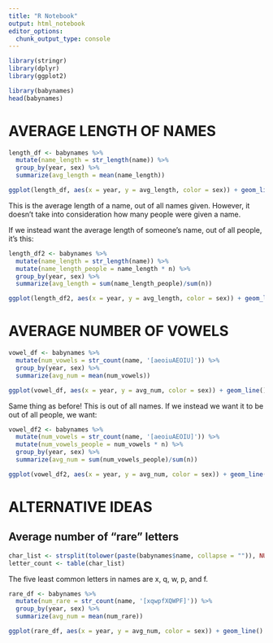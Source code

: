 ```yaml
---
title: "R Notebook"
output: html_notebook
editor_options: 
  chunk_output_type: console
---
```


```r
library(stringr)
library(dplyr)
library(ggplot2)
```


```r
library(babynames)
head(babynames)
```

# AVERAGE LENGTH OF NAMES 
```r
length_df <- babynames %>%
  mutate(name_length = str_length(name)) %>%
  group_by(year, sex) %>%
  summarize(avg_length = mean(name_length)) 

ggplot(length_df, aes(x = year, y = avg_length, color = sex)) + geom_line()
```
This is the average length of a name, out of all names given. However, it doesn't take into consideration how many people were given a name. 

If we instead want the average length of someone's name, out of all people, it's this: 
```r
length_df2 <- babynames %>%
  mutate(name_length = str_length(name)) %>%
  mutate(name_length_people = name_length * n) %>%
  group_by(year, sex) %>%
  summarize(avg_length = sum(name_length_people)/sum(n)) 

ggplot(length_df2, aes(x = year, y = avg_length, color = sex)) + geom_line()
```


# AVERAGE NUMBER OF VOWELS
```r
vowel_df <- babynames %>%
  mutate(num_vowels = str_count(name, '[aeoiuAEOIU]')) %>%
  group_by(year, sex) %>%
  summarize(avg_num = mean(num_vowels)) 

ggplot(vowel_df, aes(x = year, y = avg_num, color = sex)) + geom_line()
```

Same thing as before! This is out of all names. If we instead we want it to be out of all people, we want:
```r
vowel_df2 <- babynames %>%
  mutate(num_vowels = str_count(name, '[aeoiuAEOIU]')) %>%
  mutate(num_vowels_people = num_vowels * n) %>%
  group_by(year, sex) %>%
  summarize(avg_num = sum(num_vowels_people)/sum(n)) 

ggplot(vowel_df2, aes(x = year, y = avg_num, color = sex)) + geom_line()
```






# ALTERNATIVE IDEAS 

## Average number of "rare" letters 
```r
char_list <- strsplit(tolower(paste(babynames$name, collapse = "")), NULL)[[1]]
letter_count <- table(char_list)
```
The five least common letters in names are x, q, w, p, and f. 

```r
rare_df <- babynames %>%
  mutate(num_rare = str_count(name, '[xqwpfXQWPF]')) %>%
  group_by(year, sex) %>%
  summarize(avg_num = mean(num_rare)) 

ggplot(rare_df, aes(x = year, y = avg_num, color = sex)) + geom_line()
```



